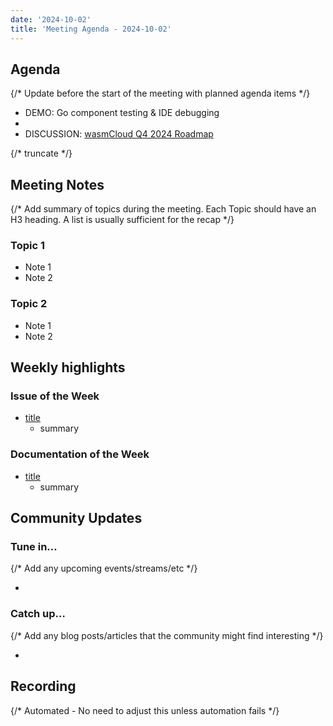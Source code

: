 ```yaml
---
date: '2024-10-02'
title: 'Meeting Agenda - 2024-10-02'
---
```


## Agenda

{/* Update before the start of the meeting with planned agenda items */}

- DEMO: Go component testing & IDE debugging 
- 
- DISCUSSION: [wasmCloud Q4 2024 Roadmap](https://github.com/wasmCloud/wasmCloud/discussions/3119)

{/* truncate */}

## Meeting Notes

{/* Add summary of topics during the meeting. Each Topic should have an H3 heading. A list is usually sufficient for the recap */}

### Topic 1

- Note 1
- Note 2

### Topic 2

- Note 1
- Note 2

## Weekly highlights

### Issue of the Week

- [title](https://github.com/wasmcloud/wasmcloud/issues/)
  - summary

### Documentation of the Week

- [title](/docs/intro)
  - summary

## Community Updates

### Tune in…

{/* Add any upcoming events/streams/etc */}

-

### Catch up…

{/* Add any blog posts/articles that the community might find interesting */}

-

## Recording

{/* Automated - No need to adjust this unless automation fails */}

<YouTube url="https://www.youtube.com/watch?v=HNNzGiBKS0Q" />
